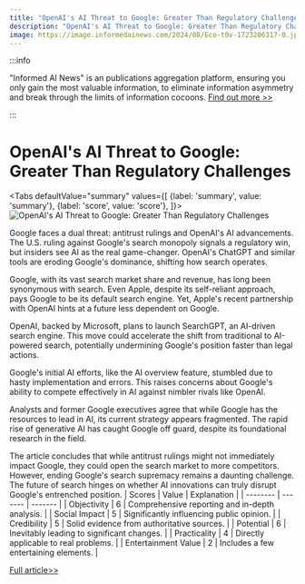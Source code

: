 ```yaml
---
title: "OpenAI's AI Threat to Google: Greater Than Regulatory Challenges"
description: "OpenAI's AI Threat to Google: Greater Than Regulatory Challenges"
image: https://image.informedainews.com/2024/08/Eco-t0v-1723206317-0.jpg
---
```



:::info

"Informed AI News" is an publications aggregation platform, ensuring you only gain the most valuable information, to eliminate information asymmetry and break through the limits of information cocoons.  [Find out more >>](/)

:::

# OpenAI's AI Threat to Google: Greater Than Regulatory Challenges


<Tabs
	defaultValue="summary"
	values={[
	{label: 'summary', value: 'summary'},
	{label: 'score', value: 'score'},
]}>
<TabItem value="summary">
<img
  src="https://image.informedainews.com/2024/08/Eco-t0v-1723206317-0.jpg"
  alt="OpenAI's AI Threat to Google: Greater Than Regulatory Challenges"
/>



Google faces a dual threat: antitrust rulings and OpenAI's AI advancements. The U.S. ruling against Google's search monopoly signals a regulatory win, but insiders see AI as the real game-changer. OpenAI's ChatGPT and similar tools are eroding Google's dominance, shifting how search operates.

Google, with its vast search market share and revenue, has long been synonymous with search. Even Apple, despite its self-reliant approach, pays Google to be its default search engine. Yet, Apple's recent partnership with OpenAI hints at a future less dependent on Google.

OpenAI, backed by Microsoft, plans to launch SearchGPT, an AI-driven search engine. This move could accelerate the shift from traditional to AI-powered search, potentially undermining Google's position faster than legal actions.

Google's initial AI efforts, like the AI overview feature, stumbled due to hasty implementation and errors. This raises concerns about Google's ability to compete effectively in AI against nimbler rivals like OpenAI.

Analysts and former Google executives agree that while Google has the resources to lead in AI, its current strategy appears fragmented. The rapid rise of generative AI has caught Google off guard, despite its foundational research in the field.

The article concludes that while antitrust rulings might not immediately impact Google, they could open the search market to more competitors. However, ending Google's search supremacy remains a daunting challenge. The future of search hinges on whether AI innovations can truly disrupt Google's entrenched position.
</TabItem>
<TabItem value="score">
	| Scores     | Value   | Explanation |
	| -------- | ------- | ------- |
	| Objectivity  | 6    | Comprehensive reporting and in-depth analysis.    |
	| Social Impact | 5     | Significantly influencing public opinion.    |
	| Credibility    | 5    | Solid evidence from authoritative sources.    |
	| Potential    | 6    | Inevitably leading to significant changes.    |
	| Practicality    | 4    | Directly applicable to real problems.    |
	| Entertainment Value    | 2    | Includes a few entertaining elements.    |
</TabItem>
</Tabs>

[Full article>>](https://www.cnbeta.com.tw/articles/tech/1441538.htm)
